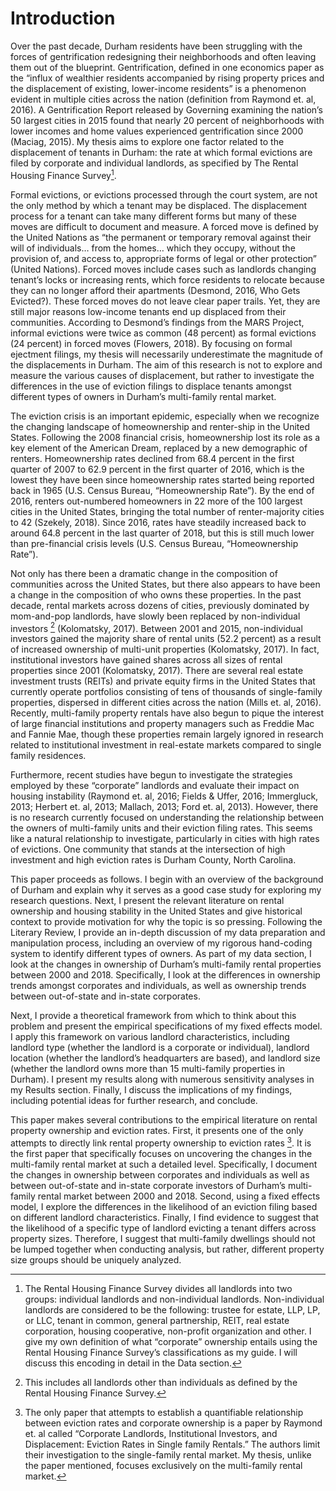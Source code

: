 
# Introduction

Over the past decade, Durham residents have been struggling with the forces of gentrification redesigning their neighborhoods and often leaving them out of the blueprint. Gentrification, defined in one economics paper as the “influx of wealthier residents accompanied by rising property prices and the displacement of existing, lower-income residents” is a phenomenon evident in multiple cities across the nation (definition from Raymond et. al, 2016). A Gentrification Report released by Governing examining the nation’s 50 largest cities in 2015 found that nearly 20 percent of neighborhoods with lower incomes and home values experienced gentrification since 2000 (Maciag, 2015). My thesis aims to explore one factor related to the displacement of tenants in Durham: the rate at which formal evictions are filed by corporate and individual landlords, as specified by The Rental Housing Finance Survey[^1].  

Formal evictions, or evictions processed through the court system, are not the only method by which a tenant may be displaced. The displacement process for a tenant can take many different forms but many of these moves are difficult to document and measure. A forced move is defined by the United Nations as “the permanent or temporary removal against their will of individuals… from the homes… which they occupy, without the provision of, and access to, appropriate forms of legal or other protection” (United Nations). Forced moves include cases such as landlords changing tenant’s locks or increasing rents, which force residents to relocate because they can no longer afford their apartments (Desmond, 2016, Who Gets Evicted?). These forced moves do not leave clear paper trails. Yet, they are still major reasons low-income tenants end up displaced from their communities. According to Desmond’s findings from the MARS Project, informal evictions were twice as common (48 percent) as formal evictions (24 percent) in forced moves (Flowers, 2018). By focusing on formal ejectment filings, my thesis will necessarily underestimate the magnitude of the displacements in Durham. The aim of this research is not to explore and measure the various causes of displacement, but rather to investigate the differences in the use of eviction filings to displace tenants amongst different types of owners in Durham’s multi-family rental market.  

The eviction crisis is an important epidemic, especially when we recognize the changing landscape of homeownership and renter-ship in the United States. Following the 2008 financial crisis, homeownership lost its role as a key element of the American Dream, replaced by a new demographic of renters. Homeownership rates declined from 68.4 percent in the first quarter of 2007 to 62.9 percent in the first quarter of 2016, which is the lowest they have been since homeownership rates started being reported back in 1965 (U.S. Census Bureau, “Homeownership Rate”). By the end of 2016, renters out-numbered homeowners in 22 more of the 100 largest cities in the United States, bringing the total number of renter-majority cities to 42 (Szekely, 2018). Since 2016, rates have steadily increased back to around 64.8 percent in the last quarter of 2018, but this is still much lower than pre-financial crisis levels (U.S. Census Bureau, “Homeownership Rate”).  

Not only has there been a dramatic change in the composition of communities across the United States, but there also appears to have been a change in the composition of who owns these properties. In the past decade, rental markets across dozens of cities, previously dominated by mom-and-pop landlords, have slowly been replaced by non-individual investors [^2] (Kolomatsky, 2017). Between 2001 and 2015, non-individual investors gained the majority share of rental units (52.2 percent) as a result of increased ownership of multi-unit properties (Kolomatsky, 2017). In fact, institutional investors have gained shares across all sizes of rental properties since 2001 (Kolomatsky, 2017). There are several real estate investment trusts (REITs) and private equity firms in the United States that currently operate portfolios consisting of tens of thousands of single-family properties, dispersed in different cities across the nation (Mills et. al, 2016). Recently, multi-family property rentals have also begun to pique the interest of large financial institutions and property managers such as Freddie Mac and Fannie Mae, though these properties remain largely ignored in research related to institutional investment in real-estate markets compared to single family residences.  

Furthermore, recent studies have begun to investigate the strategies employed by these “corporate” landlords and evaluate their impact on housing instability (Raymond et. al, 2016; Fields & Uffer, 2016; Immergluck, 2013; Herbert et. al, 2013; Mallach, 2013; Ford et. al, 2013). However, there is no research currently focused on understanding the relationship between the owners of multi-family units and their eviction filing rates. This seems like a natural relationship to investigate, particularly in cities with high rates of evictions. One community that stands at the intersection of high investment and high eviction rates is Durham County, North Carolina.

This paper proceeds as follows. I begin with an overview of the background of Durham and explain why it serves as a good case study for exploring my research questions. Next, I present the relevant literature on rental ownership and housing stability in the United States and give historical context to provide motivation for why the topic is so pressing. Following the Literary Review, I provide an in-depth discussion of my data preparation and manipulation process, including an overview of my rigorous hand-coding system to identify different types of owners. As part of my data section, I look at the changes in ownership of Durham’s multi-family rental properties between 2000 and 2018. Specifically, I look at the differences in ownership trends amongst corporates and individuals, as well as ownership trends between out-of-state and in-state corporates.  

Next, I provide a theoretical framework from which to think about this problem and present the empirical specifications of my fixed effects model. I apply this framework on various landlord characteristics, including landlord type (whether the landlord is a corporate or individual), landlord location (whether the landlord’s headquarters are based), and landlord size (whether the landlord owns more than 15 multi-family properties in Durham). I present my results along with numerous sensitivity analyses in my Results section. Finally, I discuss the implications of my findings, including potential ideas for further research, and conclude.  

This paper makes several contributions to the empirical literature on rental property ownership and eviction rates. First, it presents one of the only attempts to directly link rental property ownership to eviction rates [^3]. It is the first paper that specifically focuses on uncovering the changes in the multi-family rental market at such a detailed level. Specifically, I document the changes in ownership between corporates and individuals as well as between out-of-state and in-state corporate investors of Durham’s multi-family rental market between 2000 and 2018. Second, using a fixed effects model, I explore the differences in the likelihood of an eviction filing based on different landlord characteristics. Finally, I find evidence to suggest that the likelihood of a specific type of landlord evicting a tenant differs across property sizes. Therefore, I suggest that multi-family dwellings should not be lumped together when conducting analysis, but rather, different property size groups should be uniquely analyzed.
	
[^1]: The Rental Housing Finance Survey divides all landlords into two groups: individual landlords and non-individual landlords. Non-individual landlords are considered to be the following: trustee for estate, LLP, LP, or LLC, tenant in common, general partnership, REIT, real estate corporation, housing cooperative, non-profit organization and other. I give my own definition of what “corporate” ownership entails using the Rental Housing Finance Survey’s classifications as my guide. I will discuss this encoding in detail in the Data section. 
[^2]: This includes all landlords other than individuals as defined by the Rental Housing Finance Survey.
[^3]: The only paper that attempts to establish a quantifiable relationship between eviction rates and corporate ownership is a paper by Raymond et. al called "Corporate Landlords, Institutional Investors, and Displacement: Eviction Rates in Single family Rentals." The authors limit their investigation to the single-family rental market. My thesis, unlike the paper mentioned, focuses exclusively on the multi-family rental market. 

